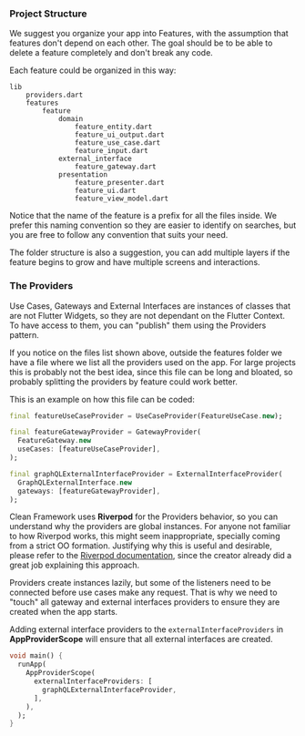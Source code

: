 ### Project Structure

We suggest you organize your app into Features, with the assumption that features don't depend on each other.
The goal should be to be able to delete a feature completely and don't break any code.

Each feature could be organized in this way:

```
lib
    providers.dart
    features
        feature
            domain
                feature_entity.dart
                feature_ui_output.dart
                feature_use_case.dart
                feature_input.dart
            external_interface
                feature_gateway.dart
            presentation
                feature_presenter.dart
                feature_ui.dart
                feature_view_model.dart
```

Notice that the name of the feature is a prefix for all the files inside.
We prefer this naming convention so they are easier to identify on searches,
but you are free to follow any convention that suits your need.

The folder structure is also a suggestion,
you can add multiple layers if the feature begins to grow and have multiple screens and interactions.

### The Providers

Use Cases, Gateways and External Interfaces are instances of classes that are not Flutter Widgets,
so they are not dependant on the Flutter Context.
To have access to them, you can "publish" them using the Providers pattern.

If you notice on the files list shown above,
outside the features folder we have a file where we list all the providers used on the app.
For large projects this is probably not the best idea, since this file can be long and bloated,
so probably splitting the providers by feature could work better.

This is an example on how this file can be coded:

```dart
final featureUseCaseProvider = UseCaseProvider(FeatureUseCase.new);

final featureGatewayProvider = GatewayProvider(
  FeatureGateway.new
  useCases: [featureUseCaseProvider],
);

final graphQLExternalInterfaceProvider = ExternalInterfaceProvider(
  GraphQLExternalInterface.new
  gateways: [featureGatewayProvider],
);
```

Clean Framework uses **Riverpod** for the Providers behavior,
so you can understand why the providers are global instances.
For anyone not familiar to how Riverpod works, this might seem inappropriate,
specially coming from a strict OO formation. Justifying why this is useful and desirable,
please refer to the [Riverpod documentation](https://riverpod.dev/docs/concepts/providers),
since the creator already did a great job explaining this approach.

Providers create instances lazily, but some of the listeners need to be connected before use cases make any request.
That is why we need to "touch" all gateway and external interfaces providers to ensure they are created when the app starts.

Adding external interface providers to the `externalInterfaceProviders` in **AppProviderScope**
will ensure that all external interfaces are created.

```dart
void main() {
  runApp(
    AppProviderScope(
      externalInterfaceProviders: [
        graphQLExternalInterfaceProvider,
      ],
    ),
  );
}
```